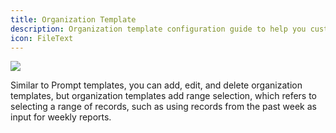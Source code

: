 ```yaml
---
title: Organization Template
description: Organization template configuration guide to help you customize the output format of AI organization functionality.
icon: FileText
---
```



<Image width="auto" height="auto" src="https://s2.loli.net/2025/06/06/41TwKYzCXVaLn5v.png" />

Similar to Prompt templates, you can add, edit, and delete organization templates, but organization templates add range selection, which refers to selecting a range of records, such as using records from the past week as input for weekly reports.
